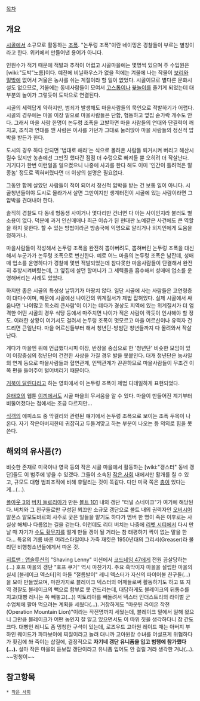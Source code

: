[[목차]]
== 개요 ==
[[시골]]에서 소규모로 활동하는 [[조폭]]. "논두렁 조폭"이란 네이밍은 경찰들이 부르는 별칭이라고 한다. 위키에서 만들어낸 용어가 아니다. 

인원수가 적기 때문에 적발과 추적이 어렵고 시골마을에는 몇명씩 있으며 주 수입원은 [wiki:"도박"노름]이다. 예전에 비닐하우스가 없을 적에는 겨울에 나는 작물이 [[보리]]와 [[밀]]밖에 없어서 겨울은 농사를 쉬는 계절이라 할 일이 없었다. 시골이므로 별다른 문화시설도 없으므로, 겨울에는 동네사람들이 모여서 [[고스톱]]이나 [[윷놀이]]를 즐기게 되었는데 대부분의 놀이가 그렇듯이 도박으로 연결된다.

시골의 세력답게 약하지만, 범죄가 발생해도 마을사람들의 묵인으로 적발하기가 어렵다. 시골의 경우에는 마을 이장 밑으로 마을사람들은 단합, 협동하고 옆집 숟가락 개수도 안다. 그래서 마을 사람 한명이 논두렁 조폭을 고발하면 마을 사람들의 연대와 단결력이 깨지고, 조직과 연대를 깬 사람은 이사를 가던가 그대로 눌러앉아 마을 사람들의 정신적 압박을 받든가 한다.

도시의 경우 하다 안되면 '법대로 해라'는 식으로 몰려온 사람들 퇴거시켜 버리고 해산시킬수 있지만 농촌에선 그딴짓 했다간 점점 더 수렁으로 빠져들 뿐 오히려 더 작살난다. 거기다가 한번 이런일을 일으켰으니 나중에 사과를 한다 해도 이미 '인간이 틀려먹은 말종놈' 정도로 찍혀버렸다면 더 이상의 설명은 필요없다.

그동안 함께 살았던 사람들이 적이 되어서 정신적 압박을 받는 건 보통 일이 아니다. 시골청년들이야 도시로 올라가서 살면 그만이지만 생계터전이 시골에 있는 사람이라면 그 압박을 견뎌내야 한다.

솔직히 경찰도 다 동네 형동생 사이거나 몇다리만 건너면 다 아는 사이인지라 불러도 별소용이 없다. 덕분에 과거 인신매매나 최근 이슈가 된 현대판 노예같은 사건에도 큰 역할을 하지 못한다. 할 수 있는 방법이라곤 방송국에 익명으로 알리거나 외지인에게 도움을 청하거나.

마을사람들이 각성해서 논두렁 조폭을 완전히 뽑아버려도, 뽑혀버린 논두렁 조폭을 대신해서 누군가가 논두렁 조폭으로 변신한다. 예로 어느 마을의 논두렁 조폭은 남잔데, 성매매 업소를 운영하다가 경찰에 몇번 적발되었는데 참다못한 마을사람들이 단결해서 완전히 추방시켜버렸는데, 그 옆집에 살던 할머니가 그 세력들을 흡수해서 성매매 업소를 운영해버리는 사례도 있었다.

하지만 좁은 시골의 특성상 날뛰기가 마땅치 않다. 일단 시골에 사는 사람들은 고연령층이 대다수이며, 때문에 시골에선 나이간의 위계질서가 제법 잡혀있다. 실제 시골에서 싸움나면 '나이많고 목소리 큰사람'이 이기는 데다가 경상도 지역에 있는 위계질서가 더 엄격한 어떤 시골의 경우 식당 등에서 마주치면 나이가 적은 사람이 깍듯이 인사해야 할 정도. 이러한 상황이 여기서도 걸려서 논두렁 조폭이 멋모르고 마을 어르신이나 유력자 건드리면 큰일난다. 마을 어르신들부터 해서 청년단-방범단 청년들까지 다 몰려와서 작살난다.

게다가 마을엔 위에 언급했다시피 이장, 반장을 중심으로 한 '청년단' 비슷한 모임이 있어 이장중심의 청년단이 건전한 사상을 가질 경우 발을 못붙인다. 대개 청년단은 농사일의 연계 등으로 마을사람들과 혈연관계, 인맥관계가 끈끈하므로 마을사람들이 무조건 이쪽 편을 들어주어 털어버리기 때문이다.

[[거북이 달린다]]라고 하는 영화에서 이 논두렁 조폭이 제법 디테일하게 표현되었다.

[[윤태호]]의 웹툰 [[이끼]]에서도 시골 마을의 무서움을 알 수 있다. 마을이 만들어진 계기부터 비뚤어졌다는 점에서는 조금 다르지만...

[[식객]]의 에피소드 중 막걸리와 관련된 얘기에서 논두렁 조폭으로 보이는 조폭 두목이 나온다. 자기 작은아버지한테 귀잡히고 두들겨맞고 하는 부분이 나오는 등 의외로 힘을 못 쓴다.
== 해외의 유사품(?) ==
비슷한 존재로 미국이나 영국 등의 작은 시골 마을에서 활동하는 [wiki:"갱스터" 동네 갱단]들도 이 범주에 넣을 수 있겠다. 그들이 소속된 [[작은 사회]] 내에서만 활개를 칠 수 있고, 규모도 대형 범죄조직에 비해 후달리는 것이 똑같다. 다만 미국 쪽은 [[총]]이 있다는 게...(...).

[[폴아웃 3]]의 [[버치 들로리아]]가 만든 [[볼트 101]] 내의 갱단 "터널 스네이크"가 여기에 해당된다. 버치와 그 친구들로만 구성된 쬐끄만 소규모 갱단으로 볼트 내의 권력자인 [[오버시어]] 알폰스 알모도바르의 사주로 궂은 일들을 맡기도 하다가 멤버 한 명이 죽은 이후로는 사실상 해체나 다름없는 길을 걷는다. 이런데도 리더 버치는 나중에 [[리벳 시티]]에서 다시 만날 때 자기가 [[수도 황무지]]를 떨게 만들 갱이 될 거라는 참 태평하기 짝이 없는 말을 한다... 특유의 기름 바른 머리스타일이나 가죽 재킷은 1950년대의 그리서(Greaser)라 불리던 비행청소년들에게서 따온 것.

[[히트맨 : 앱솔루션]]의 "Shaving Lenny" 미션에서 [[코드네임 47]]에게 전원 끔살당하는(...) 호프 마을의 갱단 "호프 쿠거" 역시 마찬가지. 주요 흑막이자 마을을 설립한 마을의 실세 [블레이크 덱스터]의 아들 "절름발이" 레니 덱스터가 자신의 파이어볼 친구들(...)을 모아 만들었으며, 마찬가지로 블레이크 덱스터의 어깨들로써 활동하기도 하고 또 지역 경찰도 블레이크의 빽으로 함부로 못 건드리는데, 대담하게도 블레이크의 뒤통수를 치고(대빵 레니는 쏙 빼놓고(...)) 빅토리아를 빼돌려서 덱스터 인더스트리의 라이벌 군수업체에 팔아 먹으려는 계획을 세웠다(...). 거창하게도 "마운틴 라이온 작전(Operation Mountain Lion)"이라는 작전명까지 세웠는데, 블레이크 밑에서 일해 왔으니 그만큼 블레이크가 어떤 놈인지 잘 알고 있으면서도 이 따위 짓을 생각하다니 참 간도 크다. 대빵인 레니도 좀 멍청한 구석이 있는데, 로즈우드 고아원 레이드 때는 아버지 부하인 웨이드가 파파보이에 찌질이라고 놀려 대니까 고아원장 수녀를 어설프게 위협하다가 홧김에 쏴 죽이는 삽질에, 결정적으로 '''자기네 갱단 유니폼을 입고 범행에 참가했다(...).''' 설마 작은 마을의 듣보잡 갱단이라고 유니폼 입어도 안 걸릴 거라 생각한 거냐(...). ~~멍청이~~

== 참고항목 ==
 * [[작은 사회]]
